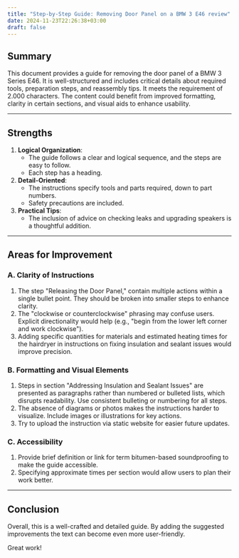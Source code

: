 ```yaml
---
title: "Step-by-Step Guide: Removing Door Panel on a BMW 3 E46 review"
date: 2024-11-23T22:26:38+03:00
draft: false
---
```


## **Summary**

This document provides a guide for removing the door panel of a BMW 3 Series E46. It is well-structured and includes critical details about required tools, preparation steps, and reassembly tips. It meets the requirement of 2.000 characters. The content could benefit from improved formatting, clarity in certain sections, and visual aids to enhance usability.

---

## **Strengths**

1. **Logical Organization**:
    - The guide follows a clear and logical sequence, and the steps are easy to follow.
    - Each step has a heading.
2. **Detail-Oriented**:
    - The instructions specify tools and parts required, down to part numbers.
    - Safety precautions are included.
3. **Practical Tips**:
    - The inclusion of advice on checking leaks and upgrading speakers is a thoughtful addition.

---

## **Areas for Improvement**

### **A. Clarity of Instructions**

1. The step "Releasing the Door Panel," contain multiple actions within a single bullet point. They should be broken into smaller steps to enhance clarity.
2. The "clockwise or counterclockwise" phrasing may confuse users. Explicit directionality would help (e.g., "begin from the lower left corner and work clockwise").
3. Adding specific quantities for materials and estimated heating times for the hairdryer in instructions on fixing insulation and sealant issues would improve precision.


### **B. Formatting and Visual Elements**

1. Steps in section "Addressing Insulation and Sealant Issues" are presented as paragraphs rather than numbered or bulleted lists, which disrupts readability. Use consistent bulleting or numbering for all steps.
2. The absence of diagrams or photos makes the instructions harder to visualize. Include images or illustrations for key actions.
3. Try to upload the instruction via static website for easier future updates.


### **C. Accessibility**

1. Provide brief definition or link for term bitumen-based soundproofing to make the guide accessible.
2. Specifying approximate times per section would allow users to plan their work better.

---

## **Conclusion**

Overall, this is a well-crafted and detailed guide. By adding the suggested improvements the text can become even more user-friendly.

Great work!